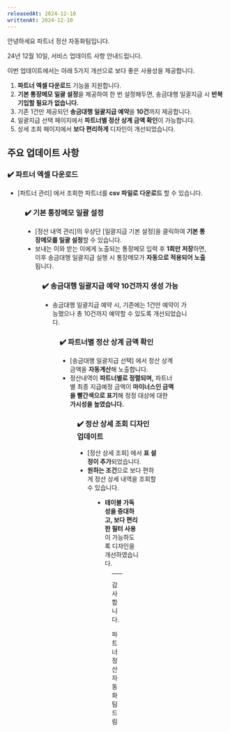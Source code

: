 ```yaml
---
releasedAt: 2024-12-10
writtenAt: 2024-12-10
---
```




안녕하세요 파트너 정산 자동화팀입니다.

24년 12월 10일, 서비스 업데이트 사항 안내드립니다.

이번 업데이트에서는 아래 5가지 개선으로 보다 좋은 사용성을 제공합니다.

1. **파트너 엑셀 다운로드** 기능을 지원합니다.
2. **기본 통장메모 일괄 설정**을 제공하여 한 번 설정해두면, 송금대행 일괄지급 시 **반복 기입할 필요가 없습니다.**
3. 기존 1건만 제공되던 **송금대행 일괄지급 예약**을 **10건**까지 제공합니다.
4. 일괄지급 선택 페이지에서 **파트너별 정산 상계 금액 확인**이 가능합니다.
5. 상세 조회 페이지에서 **보다 편리하게** 디자인이 개선되었습니다.

## 주요 업데이트 사항

### ✔️ 파트너 엑셀 다운로드

- \[파트너 관리] 에서 조회한 파트너를 **csv 파일로 다운로드** 할 수 있습니다.

<Figure src={Image1} caption="파트너 관리" />

### ✔️ 기본 통장메모 일괄 설정

- \[정산 내역 관리]의 우상단 \[일괄지급 기본 설정]을 클릭하여 **기본 통장메모를 일괄 설정**할 수 있습니다.
- 보내는 이와 받는 이에게 노출되는 통장메모 입력 후 **1회만 저장**하면, 이후 송금대행 일괄지급 실행 시 통장메모가 **자동으로 적용되어 노출**됩니다.

<Figure src={Image2} caption="일괄지급 기본 설정" />

### ✔️ 송금대행 일괄지급 예약 10건까지 생성 가능

- 송금대행 일괄지급 예약 시, 기존에는 1건만 예약이 가능했으나 총 10건까지 예약할 수 있도록 개선되었습니다.

<Figure src={Image6} caption="정산 내역 관리" />

### ✔️ 파트너별 정산 상계 금액 확인

- \[송금대행 일괄지급 선택] 에서 정산 상계 금액을 **자동계산**해 노출합니다.
- 정산내역이 **파트너별로 정렬되며,** 파트너별 최종 지급예정 금액이 **마이너스인 금액을 빨간색으로 표기**해 정정 대상에 대한 **가시성을 높였습니다.**

<Figure src={Image3} caption="송금대행 일괄지급 선택" />

### ✔️ 정산 상세 조회 디자인 업데이트

- \[정산 상세 조회] 에서 **표 설정이 추가**되었습니다.
- **원하는 조건**으로 보다 편하게 정산 상세 내역을 조회할 수 있습니다.

<Figure src={Image4} caption="정산 상세 조회" />

- **테이블 가독성을 증대하고, 보다 편리한 필터 사용**이 가능하도록 디자인을 개선하였습니다.

<Figure src={Image5} caption="정산 상세 조회" />

---

감사합니다.

파트너정산 자동화 팀 드림
